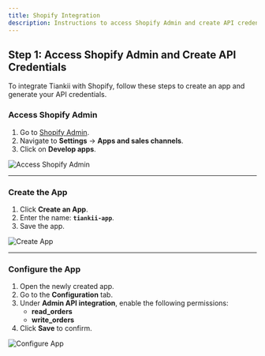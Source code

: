 ```yaml
---
title: Shopify Integration
description: Instructions to access Shopify Admin and create API credentials for Tiankii integration.
---
```


## Step 1: Access Shopify Admin and Create API Credentials

To integrate Tiankii with Shopify, follow these steps to create an app and generate your API credentials.

### Access Shopify Admin

1. Go to [Shopify Admin](https://admin.shopify.com).
2. Navigate to **Settings** → **Apps and sales channels**.
3. Click on **Develop apps**.

![Access Shopify Admin](/assets/image.png)

---

### Create the App

1. Click **Create an App**.
2. Enter the name: **`tiankii-app`**.
3. Save the app.

![Create App](/assets/image2.png)

---

### Configure the App

1. Open the newly created app.
2. Go to the **Configuration** tab.
3. Under **Admin API integration**, enable the following permissions:
   - **read_orders**
   - **write_orders**
4. Click **Save** to confirm.

![Configure App](/assets/image3.png)

